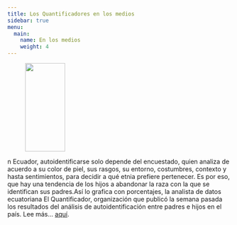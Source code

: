 ```yaml
---
title: Los Quantificadores en los medios
sidebar: true
menu: 
  main: 
    name: En los medios
    weight: 4
---
```


<div class="authorbox clearfix">
<figure class="authorbox__avatar">
<img src="/img/medios/experso-abandono-etnia" class="avatar" height="200" width="90"/>
</figure>
<div class="authorbox__description">n Ecuador, autoidentificarse solo depende del encuestado, quien analiza de acuerdo a su color de piel, sus rasgos, su entorno, costumbres, contexto y hasta sentimientos, para decidir a qué etnia prefiere pertenecer. Es por eso, que hay una tendencia de los hijos a abandonar la raza con la que se identifican sus padres.Así lo grafica con porcentajes, la analista de datos ecuatoriana El Quantificador, organización que publicó la semana pasada los resultados del análisis de autoidentificación entre padres e hijos en el país. Lee más... <a href= "https://www.expreso.ec/guayaquil/ecuador-racismo-implicito-abandono-etnia-evitar-86558.html?fbclid=IwAR0JVo0Ra8ocu8pNTPVYqfPLV1m4GRDKA8hWBQTjPcK1rCtJv2nPlElEY5Y">aquí</a>.</div>
</div>
